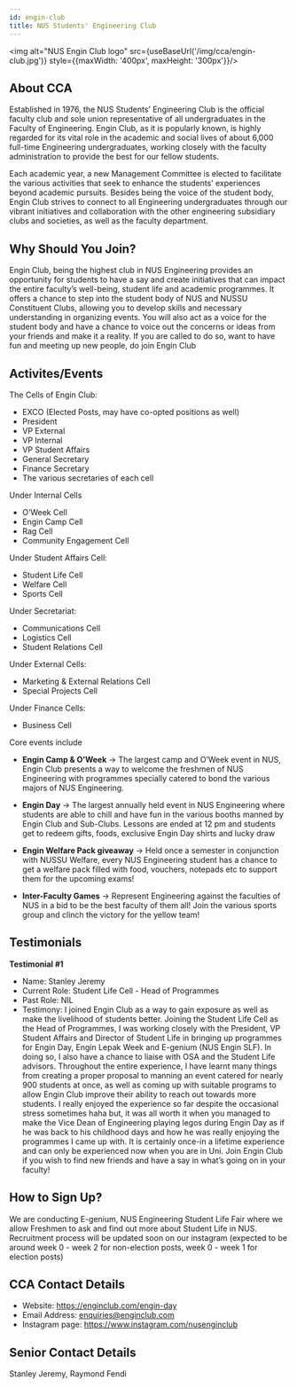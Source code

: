 ```yaml
---
id: engin-club
title: NUS Students' Engineering Club
---
```



<img alt="NUS Engin Club logo" src={useBaseUrl('/img/cca/engin-club.jpg')} style={{maxWidth: '400px', maxHeight: '300px'}}/>

## About CCA
Established in 1976, the NUS Students’ Engineering Club is the official faculty club and sole union representative of all undergraduates in the Faculty of Engineering. Engin Club, as it is popularly known, is highly regarded for its vital role in the academic and social lives of about 6,000 full-time Engineering undergraduates, working closely with the faculty administration to provide the best for our fellow students.

Each academic year, a new Management Committee is elected to facilitate the various activities that seek to enhance the students’ experiences beyond academic pursuits. Besides being the voice of the student body, Engin Club strives to connect to all Engineering undergraduates through our vibrant initiatives and collaboration with the other engineering subsidiary clubs and societies, as well as the faculty department.


## Why Should You Join?
Engin Club, being the highest club in NUS Engineering provides an opportunity for students to have a say and create initiatives that can impact the entire faculty’s well-being, student life and academic programmes. It offers a chance to step into the student body of NUS and NUSSU Constituent Clubs, allowing you to develop skills and necessary understanding in organizing events. You will also act as a voice for the student body and have a chance to voice out the concerns or ideas from your friends and make it a reality. If you are called to do so, want to have fun and meeting up new people, do join Engin Club


## Activites/Events
The Cells of Engin Club:
- EXCO (Elected Posts, may have co-opted positions as well)
- President
- VP External
- VP Internal
- VP Student Affairs
- General Secretary
- Finance Secretary
- The various secretaries of each cell

Under Internal Cells
- O’Week Cell
- Engin Camp Cell
- Rag Cell
- Community Engagement Cell


Under Student Affairs Cell:
- Student Life Cell
- Welfare Cell
- Sports Cell

Under Secretariat:
- Communications Cell
- Logistics Cell
- Student Relations Cell

Under External Cells:
- Marketing & External Relations Cell
- Special Projects Cell

Under Finance Cells:
- Business Cell

Core events include
- **Engin Camp & O’Week** -> The largest camp and O’Week event in NUS, Engin Club presents a way to welcome the freshmen of NUS Engineering with programmes specially catered to bond the various majors of NUS Engineering.

- **Engin Day** -> The largest annually held event in NUS Engineering where students are able to chill and have fun in the various booths manned by Engin Club and Sub-Clubs. Lessons are ended at 12 pm and students get to redeem gifts, foods, exclusive Engin Day shirts and lucky draw

- **Engin Welfare Pack giveaway** -> Held once a semester in conjunction with NUSSU Welfare, every NUS Engineering student has a chance to get a welfare pack filled with food, vouchers, notepads etc to support them for the upcoming exams!

- **Inter-Faculty Games** -> Represent Engineering against the faculties of NUS in a bid to be the best faculty of them all! Join the various sports group and clinch the victory for the yellow team!


## Testimonials
**Testimonial #1**
- Name: Stanley Jeremy
- Current Role: Student Life Cell - Head of Programmes
- Past Role: NIL
- Testimony: I joined Engin Club as a way to gain exposure as well as make the livelihood of students better. Joining the Student Life Cell as the Head of Programmes, I was working closely with the President, VP Student Affairs and Director of Student Life in bringing up programmes for Engin Day, Engin Lepak Week and E-genium (NUS Engin SLF). In doing so, I also have a chance to liaise with OSA and the Student Life advisors. Throughout the entire experience, I have learnt many things from creating a proper proposal to manning an event catered for nearly 900 students at once, as well as coming up with suitable programs to allow Engin Club improve their ability to reach out towards more students. I really enjoyed the experience so far despite the occasional stress sometimes haha but, it was all worth it when you managed to make the Vice Dean of Engineering playing legos during Engin Day as if he was back to his childhood days and how he was really enjoying the programmes I came up with. It is certainly once-in a lifetime experience and can only be experienced now when you are in Uni. Join Engin Club if you wish to find new friends and have a say in what’s going on in your faculty!


## How to Sign Up?
We are conducting E-genium, NUS Engineering Student Life Fair where we allow Freshmen to ask and find out more about Student Life in NUS. Recruitment process will be updated soon on our instagram (expected to be around week 0 - week 2 for non-election posts, week 0 - week 1 for election posts)


## CCA Contact Details
- Website: https://enginclub.com/engin-day
- Email Address: enquiries@enginclub.com
- Instagram page: https://www.instagram.com/nusenginclub


## Senior Contact Details
Stanley Jeremy, Raymond Fendi
